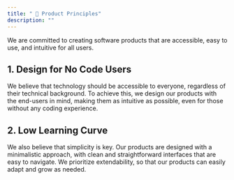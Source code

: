 ```yaml
---
title: " 🧠 Product Principles"
description: ""
---
```


We are committed to creating software products that are accessible, easy to use, and intuitive for all users.

## 1. Design for No Code Users

We believe that technology should be accessible to everyone, regardless of their technical background. To achieve this, we design our products with the end-users in mind, making them as intuitive as possible, even for those without any coding experience.

## 2. Low Learning Curve

We also believe that simplicity is key. Our products are designed with a minimalistic approach, with clean and straightforward interfaces that are easy to navigate. We prioritize extendability, so that our products can easily adapt and grow as needed.
